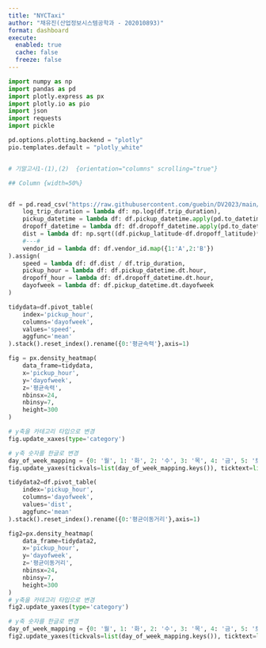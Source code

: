 ```yaml
---
title: "NYCTaxi"
author: "채유진(산업정보시스템공학과 - 202010893)"
format: dashboard
execute: 
  enabled: true
  cache: false
  freeze: false
---
```


```python
import numpy as np
import pandas as pd
import plotly.express as px
import plotly.io as pio
import json
import requests
import pickle

pd.options.plotting.backend = "plotly"
pio.templates.default = "plotly_white"


# 기말고사1-(1),(2)  {orientation="columns" scrolling="true"}

## Column {width=50%}


df = pd.read_csv("https://raw.githubusercontent.com/guebin/DV2023/main/posts/NYCTaxi.csv").assign(
    log_trip_duration = lambda df: np.log(df.trip_duration),
    pickup_datetime = lambda df: df.pickup_datetime.apply(pd.to_datetime),
    dropoff_datetime = lambda df: df.dropoff_datetime.apply(pd.to_datetime),
    dist = lambda df: np.sqrt((df.pickup_latitude-df.dropoff_latitude)**2 + (df.pickup_longitude-df.dropoff_longitude)**2),
    #---#
    vendor_id = lambda df: df.vendor_id.map({1:'A',2:'B'})
).assign(
    speed = lambda df: df.dist / df.trip_duration,
    pickup_hour = lambda df: df.pickup_datetime.dt.hour,
    dropoff_hour = lambda df: df.dropoff_datetime.dt.hour,
    dayofweek = lambda df: df.pickup_datetime.dt.dayofweek
)

tidydata=df.pivot_table(
    index='pickup_hour',
    columns='dayofweek',
    values='speed',
    aggfunc='mean'
).stack().reset_index().rename({0:'평균속력'},axis=1)

fig = px.density_heatmap(
    data_frame=tidydata,
    x='pickup_hour',
    y='dayofweek',
    z='평균속력',
    nbinsx=24,
    nbinsy=7,
    height=300
)

# y축을 카테고리 타입으로 변경
fig.update_xaxes(type='category')

# y축 숫자를 한글로 변경
day_of_week_mapping = {0: '월', 1: '화', 2: '수', 3: '목', 4: '금', 5: '토', 6: '일'}
fig.update_yaxes(tickvals=list(day_of_week_mapping.keys()), ticktext=list(day_of_week_mapping.values()))

tidydata2=df.pivot_table(
    index='pickup_hour',
    columns='dayofweek',
    values='dist',
    aggfunc='mean'
).stack().reset_index().rename({0:'평균이동거리'},axis=1)

fig2=px.density_heatmap(
    data_frame=tidydata2,
    x='pickup_hour',
    y='dayofweek',
    z='평균이동거리',
    nbinsx=24,
    nbinsy=7,
    height=300
)
# y축을 카테고리 타입으로 변경
fig2.update_yaxes(type='category')

# y축 숫자를 한글로 변경
day_of_week_mapping = {0: '월', 1: '화', 2: '수', 3: '목', 4: '금', 5: '토', 6: '일'}
fig2.update_yaxes(tickvals=list(day_of_week_mapping.keys()), ticktext=list(day_of_week_mapping.values()))

```